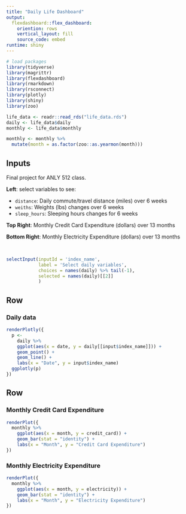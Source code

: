 ```yaml
---
title: "Daily Life Dashboard"
output: 
  flexdashboard::flex_dashboard:
    oriention: rows
    vertical_layout: fill
    source_code: embed
runtime: shiny
---
```


```r
# load packages
library(tidyverse)
library(magrittr)
library(flexdashboard)
library(rmarkdown)
library(rsconnect)
library(plotly)
library(shiny)
library(zoo)

life_data <- readr::read_rds("life_data.rds")
daily <- life_data$daily
monthly <- life_data$monthly

monthly <- monthly %>% 
  mutate(month = as.factor(zoo::as.yearmon(month)))
```

Inputs {.sidebar}
-----------------------------------------------------------------------

Final project for ANLY 512 class.

**Left**: select variables to see:

- `distance`: Daily commute/travel distance (miles) over 6 weeks  
- `weiths`: Weights (lbs) changes over 6 weeks  
- `sleep_hours`: Sleeping hours changes for 6 weeks  

**Top Right**: Monthly Credit Card Expenditure (dollars) over 13 months

**Bottom Right**: Monthly Electricity Expenditure (dollars) over 13 months

<br/>
```r
selectInput(inputId = 'index_name', 
            label = 'Select daily variables', 
            choices = names(daily) %>% tail(-1),
            selected = names(daily)[[2]]
            )

```

Row {data-height=650}
-----------------------------------------------------------------------

### Daily data

```r
renderPlotly({
  p <- 
    daily %>% 
    ggplot(aes(x = date, y = daily[[input$index_name]])) +
    geom_point() +
    geom_line() +
    labs(x = "Date", y = input$index_name)
  ggplotly(p)
})
```


Row {data-height=350}
-----------------------------------------------------------------------

### Monthly Credit Card Expenditure

```r
renderPlot({
  monthly %>% 
    ggplot(aes(x = month, y = credit_card)) +
    geom_bar(stat = "identity") +
    labs(x = "Month", y = "Credit Card Expenditure")
})
```

### Monthly Electricity Expenditure

```r
renderPlot({
  monthly %>% 
    ggplot(aes(x = month, y = electricity)) +
    geom_bar(stat = "identity") +
    labs(x = "Month", y = "Electricity Expenditure")
})
```
